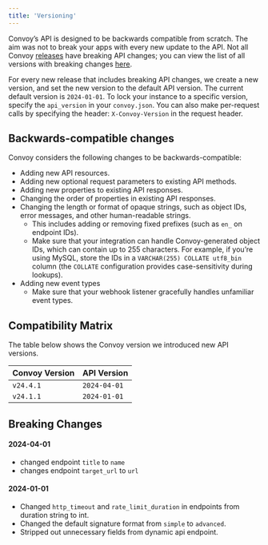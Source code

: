 ```yaml
---
title: 'Versioning'
---
```


Convoy’s API is designed to be backwards compatible from scratch. The aim was not to break your apps with every new update to the API. Not all Convoy [releases](https://getconvoy.io/docs/release-notes/releases) have breaking API changes; you can view the list of all versions with breaking changes [here](#breaking-changes).

For every new release that includes breaking API changes, we create a new version, and set the new version to the default API version. The current default version is `2024-01-01`. To lock your instance to a specific version, specify the `api_version` in your `convoy.json`. You can also make per-request calls by specifying the header: `X-Convoy-Version` in the request header.

## Backwards-compatible changes

Convoy considers the following changes to be backwards-compatible:

-   Adding new API resources.
-   Adding new optional request parameters to existing API methods.
-   Adding new properties to existing API responses.
-   Changing the order of properties in existing API responses.
-   Changing the length or format of opaque strings, such as object IDs, error messages, and other human-readable strings.
    -   This includes adding or removing fixed prefixes (such as `en_` on endpoint IDs).
    -   Make sure that your integration can handle Convoy-generated object IDs, which can contain up to 255 characters. For example, if you’re using MySQL, store the IDs in a `VARCHAR(255) COLLATE utf8_bin` column (the `COLLATE` configuration provides case-sensitivity during lookups).
-   Adding new event types
    -   Make sure that your webhook listener gracefully handles unfamiliar event types.

## Compatibility Matrix

The table below shows the Convoy version we introduced new API versions.

| Convoy Version | API Version  |
| -------------- | ------------ |
| `v24.4.1`      | `2024-04-01` |
| `v24.1.1`      | `2024-01-01` |

## Breaking Changes

#### 2024-04-01

-   changed endpoint `title` to `name`
-   changes endpoint `target_url` to `url`

#### 2024-01-01

-   Changed `http_timeout` and `rate_limit_duration` in endpoints from duration string to int.
-   Changed the default signature format from `simple` to `advanced`.
-   Stripped out unnecessary fields from dynamic api endpoint.
